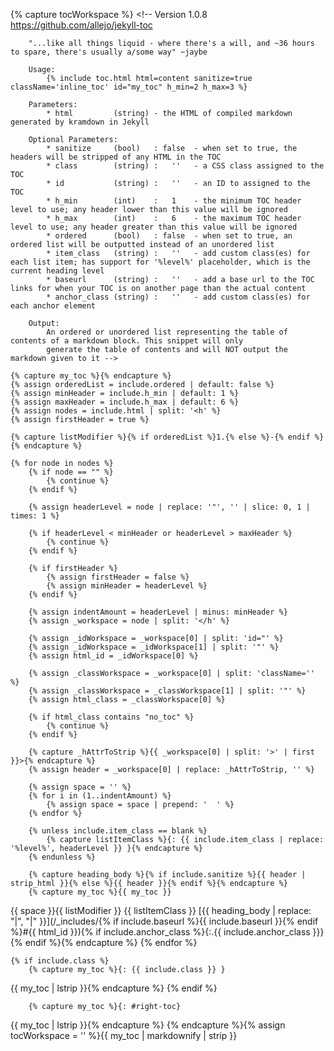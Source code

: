 {% capture tocWorkspace %}
    <!-- Version 1.0.8
          https://github.com/allejo/jekyll-toc

        "...like all things liquid - where there's a will, and ~36 hours to spare, there's usually a/some way" ~jaybe

        Usage:
            {% include toc.html html=content sanitize=true className='inline_toc' id="my_toc" h_min=2 h_max=3 %}

        Parameters:
            * html         (string) - the HTML of compiled markdown generated by kramdown in Jekyll

        Optional Parameters:
            * sanitize     (bool)   : false  - when set to true, the headers will be stripped of any HTML in the TOC
            * class        (string) :   ''   - a CSS class assigned to the TOC
            * id           (string) :   ''   - an ID to assigned to the TOC
            * h_min        (int)    :   1    - the minimum TOC header level to use; any header lower than this value will be ignored
            * h_max        (int)    :   6    - the maximum TOC header level to use; any header greater than this value will be ignored
            * ordered      (bool)   : false  - when set to true, an ordered list will be outputted instead of an unordered list
            * item_class   (string) :   ''   - add custom class(es) for each list item; has support for '%level%' placeholder, which is the current heading level
            * baseurl      (string) :   ''   - add a base url to the TOC links for when your TOC is on another page than the actual content
            * anchor_class (string) :   ''   - add custom class(es) for each anchor element

        Output:
            An ordered or unordered list representing the table of contents of a markdown block. This snippet will only
            generate the table of contents and will NOT output the markdown given to it -->

    {% capture my_toc %}{% endcapture %}
    {% assign orderedList = include.ordered | default: false %}
    {% assign minHeader = include.h_min | default: 1 %}
    {% assign maxHeader = include.h_max | default: 6 %}
    {% assign nodes = include.html | split: '<h' %}
    {% assign firstHeader = true %}

    {% capture listModifier %}{% if orderedList %}1.{% else %}-{% endif %}{% endcapture %}

    {% for node in nodes %}
        {% if node == "" %}
            {% continue %}
        {% endif %}

        {% assign headerLevel = node | replace: '"', '' | slice: 0, 1 | times: 1 %}

        {% if headerLevel < minHeader or headerLevel > maxHeader %}
            {% continue %}
        {% endif %}

        {% if firstHeader %}
            {% assign firstHeader = false %}
            {% assign minHeader = headerLevel %}
        {% endif %}

        {% assign indentAmount = headerLevel | minus: minHeader %}
        {% assign _workspace = node | split: '</h' %}

        {% assign _idWorkspace = _workspace[0] | split: 'id="' %}
        {% assign _idWorkspace = _idWorkspace[1] | split: '"' %}
        {% assign html_id = _idWorkspace[0] %}

        {% assign _classWorkspace = _workspace[0] | split: 'className='' %}
        {% assign _classWorkspace = _classWorkspace[1] | split: '"' %}
        {% assign html_class = _classWorkspace[0] %}

        {% if html_class contains "no_toc" %}
            {% continue %}
        {% endif %}

        {% capture _hAttrToStrip %}{{ _workspace[0] | split: '>' | first }}>{% endcapture %}
        {% assign header = _workspace[0] | replace: _hAttrToStrip, '' %}

        {% assign space = '' %}
        {% for i in (1..indentAmount) %}
            {% assign space = space | prepend: '  ' %}
        {% endfor %}

        {% unless include.item_class == blank %}
            {% capture listItemClass %}{: {{ include.item_class | replace: '%level%', headerLevel }} }{% endcapture %}
        {% endunless %}

        {% capture heading_body %}{% if include.sanitize %}{{ header | strip_html }}{% else %}{{ header }}{% endif %}{% endcapture %}
        {% capture my_toc %}{{ my_toc }}
{{ space }}{{ listModifier }} {{ listItemClass }} [{{ heading_body | replace: "|", "\|" }}](/_includes/{% if include.baseurl %}{{ include.baseurl }}{% endif %}#{{ html_id }}){% if include.anchor_class %}{:.{{ include.anchor_class }}}{% endif %}{% endcapture %}
    {% endfor %}

    {% if include.class %}
        {% capture my_toc %}{: {{ include.class }} }
{{ my_toc | lstrip }}{% endcapture %}
    {% endif %}

        {% capture my_toc %}{: #right-toc}
{{ my_toc | lstrip }}{% endcapture %}
{% endcapture %}{% assign tocWorkspace = '' %}{{ my_toc | markdownify | strip }}